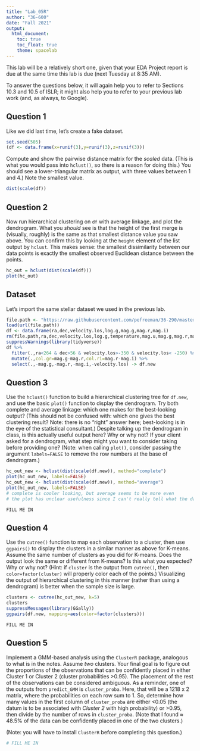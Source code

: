 ```yaml
---
title: "Lab_05R"
author: "36-600"
date: "Fall 2021"
output: 
  html_document:
    toc: true
    toc_float: true
    theme: spacelab
---
```


This lab will be a relatively short one, given that your EDA Project report is due at the same time this lab is due (next Tuesday at 8:35 AM).

To answer the questions below, it will again help you to refer to Sections 10.3 and 10.5 of ISLR; it might also help you to refer to your previous lab work (and, as always, to Google). 

## Question 1

Like we did last time, let's create a fake dataset.
```r
set.seed(505)
(df <- data.frame(x=runif(3),y=runif(3),z=runif(3)))
```
Compute and show the pairwise distance matrix for the *scaled* data. (This is what you would pass into `hclust()`, so there is a reason for doing this.) You should see a lower-triangular matrix as output, with three values between 1 and 4.) Note the smallest value.
```r
dist(scale(df))
```

## Question 2

Now run hierarchical clustering on `df` with average linkage, and plot the dendrogram. What you *should* see is that the height of the first merge is (visually, roughly) is the same as that smallest distance value you saw above. You can confirm this by looking at the `height` element of the list output by `hclust`. This makes sense: the smallest dissimilarity between our data points is exactly the smallest observed Euclidean distance between the points.
```r
hc_out = hclust(dist(scale(df)))
plot(hc_out)
```

## Dataset

Let's import the same stellar dataset we used in the previous lab.
```r
file.path <- "https://raw.githubusercontent.com/pefreeman/36-290/master/EXAMPLE_DATASETS/DRACO/draco_photometry.Rdata"
load(url(file.path))
df <- data.frame(ra,dec,velocity.los,log.g,mag.g,mag.r,mag.i)
rm(file.path,ra,dec,velocity.los,log.g,temperature,mag.u,mag.g,mag.r,mag.i,mag.z,metallicity,signal.noise)
suppressWarnings(library(tidyverse))
df %>% 
  filter(.,ra<264 & dec>56 & velocity.los>-350 & velocity.los< -250) %>% 
  mutate(.,col.gr=mag.g-mag.r,col.ri=mag.r-mag.i) %>% 
  select(.,-mag.g,-mag.r,-mag.i,-velocity.los) -> df.new
```

## Question 3

Use the `hclust()` function to build a hierarchical clustering tree for `df.new`, and use the basic `plot()` function to display the dendrogram. Try both complete and average linkage: which one makes for the best-looking output? (This should not be confused with: which one gives the best clustering result? Note: there is no "right" answer here; best-looking is in the eye of the statistical consultant.) Despite talking up the dendrogram in class, is this actually useful output here? Why or why not? If your client asked for a dendrogram, what step might you want to consider taking before providing one? (Note: when calling `plot()`, consider passing the argument `labels=FALSE` to remove the row numbers at the base of dendrogram.)
```r
hc_out_new <- hclust(dist(scale(df.new)), method="complete")
plot(hc_out_new, labels=FALSE)
hc_out_new <- hclust(dist(scale(df.new)), method="average")
plot(hc_out_new, labels=FALSE)
# complete is cooler looking, but average seems to be more even
# the plot has unclear usefulness since I can't really tell what the data are supposed to be
```
```
FILL ME IN
```

## Question 4

Use the `cutree()` function to map each observation to a cluster, then use `ggpairs()` to display the clusters in a similar manner as above for K-means. Assume the same number of clusters as you did for K-means. Does the output look the same or different from K-means? Is this what you expected? Why or why not? (Hint: if `cluster` is the output from `cutree()`, then `color=factor(cluster)` will properly color each of the points.) Visualizing the output of hierarchical clustering in this manner (rather than using a dendrogram) is better when the sample size is large.
```r
clusters <- cutree(hc_out_new, k=5)
clusters
suppressMessages(library(GGally))
ggpairs(df.new, mapping=aes(color=factor(clusters)))
```
```
FILL ME IN
```

## Question 5

Implement a GMM-based analysis using the `ClusterR` package, analogous to what is in the notes. Assume *two* clusters. Your final goal is to figure out the proportions of the observations that can be confidently placed in either Cluster 1 or Cluster 2 (cluster probabilities &gt;0.95). The placement of the rest of the observations can be considered ambiguous. As a reminder, one of the outputs from `predict_GMM` is `cluster_proba`. Here, that will be a 1218 x 2 matrix, where the probabilities on each row sum to 1. So, determine how many values in the first column of `cluster_proba` are either &lt;0.05 (the datum is to be associated with *Cluster 2* with high probability) or &gt;0.95, then divide by the number of rows in `cluster_proba`. (Note that I found $\approx$ 48.5% of the data can be confidently placed in one of the two clusters.)

(Note: you will have to install `ClusterR` before completing this question.)
```r
# FILL ME IN
```
